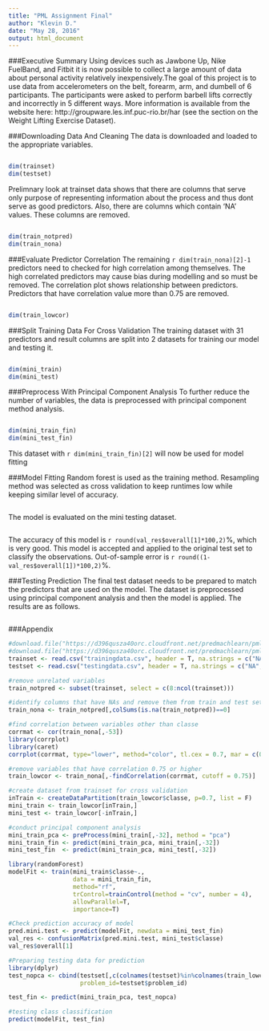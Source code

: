 ```yaml
---
title: "PML Assignment Final"
author: "Klevin D."
date: "May 28, 2016"
output: html_document
---
```


###Executive Summary
Using devices such as Jawbone Up, Nike FuelBand, and Fitbit it is now possible to collect a large amount of data about personal activity relatively inexpensively.The goal of this project is to use data from accelerometers on the belt, forearm, arm, and dumbell of 6 participants. The participants were asked to perform barbell lifts correctly and incorrectly in 5 different ways. More information is available from the website here: http://groupware.les.inf.puc-rio.br/har (see the section on the Weight Lifting Exercise Dataset).

###Downloading Data And Cleaning
The data is downloaded and loaded to the appropriate variables.
```r

```
```r
dim(trainset)
dim(testset)
```

Prelimnary look at trainset data shows that there are columns that serve only purpose of representing information about the process and thus dont serve as good predictors. Also, there are columns which contain 'NA' values. These columns are removed.
```r

```
```r
dim(train_notpred)
dim(train_nona)
```

###Evaluate Predictor Correlation
The remaining `r dim(train_nona)[2]-1` predictors need to checked for high correlation among themselves. The high correlated predictors may cause bias during modelling and so must be removed. The correlation plot shows relationship between predictors. Predictors that have correlation value more than 0.75 are removed.

```r

```
```r
dim(train_lowcor)
```

###Split Training Data For Cross Validation
The training dataset with 31 predictors and result columns are split into 2 datasets for training our model and testing it.
```r

```
```r
dim(mini_train)
dim(mini_test)
```

###Preprocess With Principal Component Analysis
To further reduce the number of variables, the data is preprocessed with principal component method analysis. 
```r

```
```r
dim(mini_train_fin)
dim(mini_test_fin)
```
This dataset with `r dim(mini_train_fin)[2]` will now be used for model fitting

###Model Fitting
Random forest is used as the training method. Resampling method was selected as cross validation to keep runtimes low while keeping similar level of accuracy.
```r

```
The model is evaluated on the mini testing dataset.
```r

```
The accuracy of this model is `r round(val_res$overall[1]*100,2)`%, which is very good. This model is accepted and applied to the original test set to classify the observations.
Out-of-sample error is `r round((1-val_res$overall[1])*100,2)`%.

###Testing Prediction
The final test dataset needs to be prepared to match the predictors that are used on the model. The dataset is preprocessed using principal component analysis and then the model is applied. The results are as follows.
```r

```


\newpage

###Appendix

```r
#download.file("https://d396qusza40orc.cloudfront.net/predmachlearn/pml-training.csv",destfile = "trainingdata.csv")
#download.file("https://d396qusza40orc.cloudfront.net/predmachlearn/pml-testing.csv", destfile = "testingdata.csv")
trainset <- read.csv("trainingdata.csv", header = T, na.strings = c("NA",""))
testset <- read.csv("testingdata.csv", header = T, na.strings = c("NA",""))
```

```r
#remove unrelated variables
train_notpred <- subset(trainset, select = c(8:ncol(trainset)))

#identify columns that have NAs and remove them from train and test sets.
train_nona <- train_notpred[,colSums(is.na(train_notpred))==0]
```

```r
#find correlation between variables other than classe
corrmat <- cor(train_nona[,-53])
library(corrplot)
library(caret)
corrplot(corrmat, type="lower", method="color", tl.cex = 0.7, mar = c(0,2,0,2))

#remove variables that have correlation 0.75 or higher
train_lowcor <- train_nona[,-findCorrelation(corrmat, cutoff = 0.75)]
```

```r
#create dataset from trainset for cross validation
inTrain <- createDataPartition(train_lowcor$classe, p=0.7, list = F)
mini_train <- train_lowcor[inTrain,]
mini_test <- train_lowcor[-inTrain,]
```

```r
#conduct principal component analysis
mini_train_pca <- preProcess(mini_train[,-32], method = "pca")
mini_train_fin <- predict(mini_train_pca, mini_train[,-32])
mini_test_fin  <- predict(mini_train_pca, mini_test[,-32])
```

```r
library(randomForest)
modelFit <- train(mini_train$classe~.,
                  data = mini_train_fin, 
                  method="rf",
                  trControl=trainControl(method = "cv", number = 4), 
                  allowParallel=T, 
                  importance=T)

```

```r
#Check prediction accuracy of model
pred.mini.test <- predict(modelFit, newdata = mini_test_fin)
val_res <- confusionMatrix(pred.mini.test, mini_test$classe)
val_res$overall[1]
```

```r
#Preparing testing data for prediction
library(dplyr)
test_nopca <- cbind(testset[,c(colnames(testset)%in%colnames(train_lowcor))], 
                    problem_id=testset$problem_id)

test_fin <- predict(mini_train_pca, test_nopca)

#testing class classification
predict(modelFit, test_fin)
```
